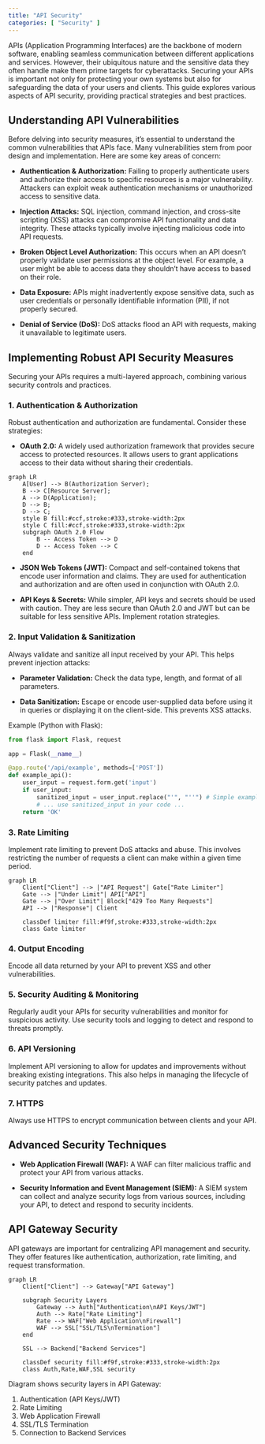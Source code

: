 ```yaml
---
title: "API Security"
categories: [ "Security" ]
---
```


APIs (Application Programming Interfaces) are the backbone of modern software, enabling seamless communication between different applications and services. However, their ubiquitous nature and the sensitive data they often handle make them prime targets for cyberattacks. Securing your APIs is important not only for protecting your own systems but also for safeguarding the data of your users and clients. This guide explores various aspects of API security, providing practical strategies and best practices.

## Understanding API Vulnerabilities

Before delving into security measures, it's essential to understand the common vulnerabilities that APIs face. Many vulnerabilities stem from poor design and implementation. Here are some key areas of concern:

-   **Authentication & Authorization:** Failing to properly authenticate users and authorize their access to specific resources is a major vulnerability. Attackers can exploit weak authentication mechanisms or unauthorized access to sensitive data.

-   **Injection Attacks:** SQL injection, command injection, and cross-site scripting (XSS) attacks can compromise API functionality and data integrity. These attacks typically involve injecting malicious code into API requests.

-   **Broken Object Level Authorization:** This occurs when an API doesn't properly validate user permissions at the object level. For example, a user might be able to access data they shouldn't have access to based on their role.

-   **Data Exposure:** APIs might inadvertently expose sensitive data, such as user credentials or personally identifiable information (PII), if not properly secured.

-   **Denial of Service (DoS):** DoS attacks flood an API with requests, making it unavailable to legitimate users.

## Implementing Robust API Security Measures

Securing your APIs requires a multi-layered approach, combining various security controls and practices.

### 1. Authentication & Authorization

Robust authentication and authorization are fundamental. Consider these strategies:

-   **OAuth 2.0:** A widely used authorization framework that provides secure access to protected resources. It allows users to grant applications access to their data without sharing their credentials.

```mermaid
graph LR
    A[User] --> B(Authorization Server);
    B --> C[Resource Server];
    A --> D(Application);
    D --> B;
    D --> C;
    style B fill:#ccf,stroke:#333,stroke-width:2px
    style C fill:#ccf,stroke:#333,stroke-width:2px
    subgraph OAuth 2.0 Flow
        B -- Access Token --> D
        D -- Access Token --> C
    end
```

-   **JSON Web Tokens (JWT):** Compact and self-contained tokens that encode user information and claims. They are used for authentication and authorization and are often used in conjunction with OAuth 2.0.

-   **API Keys & Secrets:** While simpler, API keys and secrets should be used with caution. They are less secure than OAuth 2.0 and JWT but can be suitable for less sensitive APIs. Implement rotation strategies.


### 2. Input Validation & Sanitization

Always validate and sanitize all input received by your API. This helps prevent injection attacks:

-   **Parameter Validation:** Check the data type, length, and format of all parameters.

-   **Data Sanitization:** Escape or encode user-supplied data before using it in queries or displaying it on the client-side. This prevents XSS attacks.

Example (Python with Flask):

``` python
from flask import Flask, request

app = Flask(__name__)

@app.route('/api/example', methods=['POST'])
def example_api():
    user_input = request.form.get('input')
    if user_input:
        sanitized_input = user_input.replace("'", "''") # Simple example, use a dedicated library for robust sanitization
        # ... use sanitized_input in your code ...
    return 'OK'
```

### 3. Rate Limiting

Implement rate limiting to prevent DoS attacks and abuse. This involves restricting the number of requests a client can make within a given time period.

```mermaid

graph LR
    Client["Client"] --> |"API Request"| Gate["Rate Limiter"]
    Gate --> |"Under Limit"| API["API"]
    Gate --> |"Over Limit"| Block["429 Too Many Requests"]
    API --> |"Response"| Client
    
    classDef limiter fill:#f9f,stroke:#333,stroke-width:2px
    class Gate limiter

```

### 4. Output Encoding

Encode all data returned by your API to prevent XSS and other vulnerabilities.

### 5. Security Auditing & Monitoring

Regularly audit your APIs for security vulnerabilities and monitor for suspicious activity. Use security tools and logging to detect and respond to threats promptly.

### 6. API Versioning

Implement API versioning to allow for updates and improvements without breaking existing integrations. This also helps in managing the lifecycle of security patches and updates.

### 7. HTTPS

Always use HTTPS to encrypt communication between clients and your API.

## Advanced Security Techniques

-   **Web Application Firewall (WAF):** A WAF can filter malicious traffic and protect your API from various attacks.

-   **Security Information and Event Management (SIEM):** A SIEM system can collect and analyze security logs from various sources, including your API, to detect and respond to security incidents.

## API Gateway Security

API gateways are important for centralizing API management and security. They offer features like authentication, authorization, rate limiting, and request transformation.

```mermaid
graph LR
    Client["Client"] --> Gateway["API Gateway"]
    
    subgraph Security Layers
        Gateway --> Auth["Authentication\nAPI Keys/JWT"]
        Auth --> Rate["Rate Limiting"]
        Rate --> WAF["Web Application\nFirewall"]
        WAF --> SSL["SSL/TLS\nTermination"]
    end
    
    SSL --> Backend["Backend Services"]
    
    classDef security fill:#f9f,stroke:#333,stroke-width:2px
    class Auth,Rate,WAF,SSL security
```


Diagram shows security layers in API Gateway:

1. Authentication (API Keys/JWT)
2. Rate Limiting
3. Web Application Firewall
4. SSL/TLS Termination
5. Connection to Backend Services